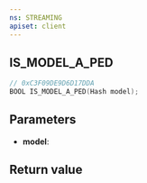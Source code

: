 ```yaml
---
ns: STREAMING
apiset: client
---
```

## IS_MODEL_A_PED

```c
// 0xC3F09DE9D6D17DDA
BOOL IS_MODEL_A_PED(Hash model);
```


## Parameters
* **model**:

## Return value